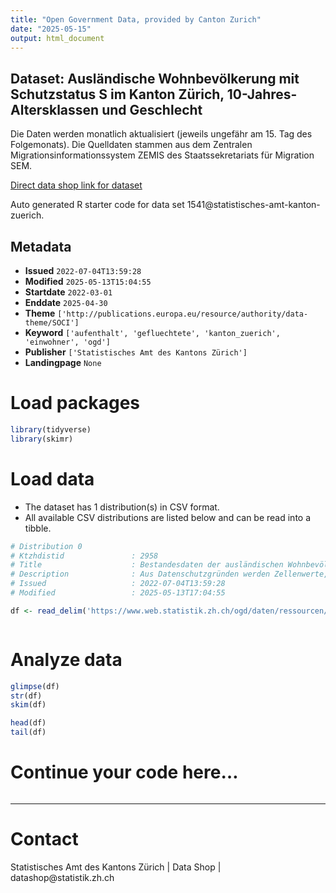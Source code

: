 ```yaml
---
title: "Open Government Data, provided by Canton Zurich"
date: "2025-05-15"
output: html_document
---
```


## Dataset: Ausländische Wohnbevölkerung mit Schutzstatus S im Kanton Zürich, 10-Jahres-Altersklassen und Geschlecht

Die Daten werden monatlich aktualisiert (jeweils ungefähr am 15. Tag des Folgemonats). Die Quelldaten stammen aus dem Zentralen Migrationsinformationssystem ZEMIS des Staatssekretariats für Migration SEM.

[Direct data shop link for dataset](https://www.zh.ch/de/politik-staat/statistik-daten/datenkatalog.html#/datasets/1541@statistisches-amt-kanton-zuerich)

Auto generated R starter code for data set 1541@statistisches-amt-kanton-zuerich.

## Metadata

- **Issued** `2022-07-04T13:59:28`
- **Modified** `2025-05-13T15:04:55`
- **Startdate** `2022-03-01`
- **Enddate** `2025-04-30`
- **Theme** `['http://publications.europa.eu/resource/authority/data-theme/SOCI']`
- **Keyword** `['aufenthalt', 'gefluechtete', 'kanton_zuerich', 'einwohner', 'ogd']`
- **Publisher** `['Statistisches Amt des Kantons Zürich']`
- **Landingpage** `None`


# Load packages

```r

library(tidyverse)
library(skimr)

```

# Load data

-   The dataset has 1 distribution(s) in CSV format.
-   All available CSV distributions are listed below and can be read into a tibble.

```r

# Distribution 0
# Ktzhdistid               : 2958
# Title                    : Bestandesdaten der ausländischen Wohnbevölkerung im Kanton Zürich mit Aufenthaltsstatus 'Schutzbedürftige'
# Description              : Aus Datenschutzgründen werden Zellenwerte, in deren Berechnung Merkmale mit weniger als drei Fällen eingehen, als '-' angegeben.
# Issued                   : 2022-07-04T13:59:28
# Modified                 : 2025-05-13T17:04:55

df <- read_delim('https://www.web.statistik.zh.ch/ogd/daten/ressourcen/KTZH_00001541_00002958.csv')



```

# Analyze data

```r

glimpse(df)
str(df)
skim(df)

head(df)
tail(df)

```

# Continue your code here...

```r

```

------------------------------------------------------------------------

# Contact

Statistisches Amt des Kantons Zürich | Data Shop | datashop@statistik.zh.ch
